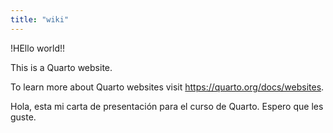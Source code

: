 ```yaml
---
title: "wiki"
---
```


!HEllo world!!

This is a Quarto website.

To learn more about Quarto websites visit <https://quarto.org/docs/websites>.

Hola, esta mi carta de presentación para el curso de Quarto. Espero que les guste.